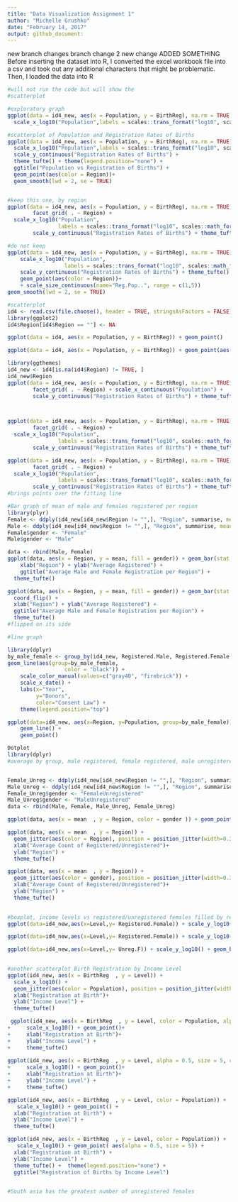 ```yaml
---
title: "Data Visualization Assignment 1"
author: "Michelle Grushko"
date: "February 14, 2017"
output: github_document:  
---
```

new
branch changes
branch change 2
new change
ADDED SOMETHING
Before inserting the dataset into R, I converted the excel workbook file into a csv and took out any additional characters that might be problematic. Then, I loaded the data into R

```r
#will not run the code but will show the
#scatterplot

#exploratory graph
ggplot(data = id4_new, aes(x = Population, y = BirthReg), na.rm = TRUE) +
  scale_x_log10("Population",labels = scales::trans_format("log10", scales::math_format(10^.x)))

#scatterplot of Population and Registration Rates of Births
ggplot(data = id4_new, aes(x = Population, y = BirthReg), na.rm = TRUE) +
  scale_x_log10("Population",labels = scales::trans_format("log10", scales::math_format(10^.x)))+
  scale_y_continuous("Registration Rates of Births") +
  theme_tufte() + theme(legend.position="none") +
  ggtitle("Population vs Registration of Births") +
  geom_point(aes(color = Region))+
  geom_smooth(lwd = 2, se = TRUE)


#keep this one, by region
ggplot(data = id4_new, aes(x = Population, y = BirthReg), na.rm = TRUE) +geom_smooth(color = "Black", lwd = 2, se = FALSE) + geom_point(aes(color = Region)) + 
        facet_grid( . ~ Region) + 
  scale_x_log10("Population",
                labels = scales::trans_format("log10", scales::math_format(10^.x)))+
        scale_y_continuous("Registration Rates of Births") + theme_tufte() + theme(legend.position="none") + ggtitle("Population vs Registration of Births") 

#do not keep
ggplot(data = id4_new, aes(x = Population, y = BirthReg), na.rm = TRUE) + 
    scale_x_log10("Population",
                  labels = scales::trans_format("log10", scales::math_format(10^.x)))+
    scale_y_continuous("Registration Rates of Births") + theme_tufte() + theme(legend.position="none") + ggtitle("Population vs Registration of Births") +
    geom_point(aes(color = Region))+
    + scale_size_continuous(name="Reg.Pop..", range = c(1,5))
geom_smooth(lwd = 2, se = TRUE)
```

```r
#scatterplot
id4 <- read.csv(file.choose(), header = TRUE, stringsAsFactors = FALSE)
library(ggplot2)
id4$Region[id4$Region == ""] <- NA

ggplot(data = id4, aes(x = Population, y = BirthReg)) + geom_point()

ggplot(data = id4, aes(x = Population, y = BirthReg)) + geom_point(aes(color = Region))

library(ggthemes)
id4_new <- id4[is.na(id4$Region) != TRUE, ]
id4_new$Region
ggplot(data = id4_new, aes(x = Population, y = BirthReg), na.rm = TRUE) + geom_point(aes(color = Region)) + 
        facet_grid( . ~ Region) + scale_x_continuous("Population") +
        scale_y_continuous("Registration Rates of Births") + theme_tufte() + theme(legend.position="none") + ggtitle("Population vs Registration of Births")



ggplot(data = id4_new, aes(x = Population, y = BirthReg), na.rm = TRUE) + geom_point(aes(color = Region)) + 
        facet_grid( . ~ Region) + 
  scale_x_log10("Population",
                labels = scales::trans_format("log10", scales::math_format(10^.x)))+
        scale_y_continuous("Registration Rates of Births") + theme_tufte() + theme(legend.position="none") + ggtitle("Population vs Registration of Births") + geom_smooth(color = "Black", lwd = 2, se = FALSE)

ggplot(data = id4_new, aes(x = Population, y = BirthReg), na.rm = TRUE) +geom_smooth(color = "Black", lwd = 2, se = FALSE) + geom_point(aes(color = Region)) + 
        facet_grid( . ~ Region) + 
  scale_x_log10("Population",
                labels = scales::trans_format("log10", scales::math_format(10^.x)))+
        scale_y_continuous("Registration Rates of Births") + theme_tufte() + theme(legend.position="none") + ggtitle("Population vs Registration of Births") 
#brings points over the fitting line
```

```r
#Bar graph of mean of male and females registered per region
library(plyr)
Female <- ddply(id4_new[id4_new$Region != "",], "Region", summarise, mean = mean(Registered.Female, na.rm = TRUE))
Male <- ddply(id4_new[id4_new$Region != "",], "Region", summarise, mean = mean(Registered.Male, na.rm = TRUE))
Female$gender <- "Female"
Male$gender <- "Male"

data <- rbind(Male, Female)
ggplot(data, aes(x = Region, y = mean, fill = gender)) + geom_bar(stat = "identity") + 
    xlab("Region") + ylab("Average Registered") +
    ggtitle("Average Male and Female Registration per Region") +
  theme_tufte()

ggplot(data, aes(x = Region, y = mean, fill = gender)) + geom_bar(stat = "identity") +
  coord_flip() +
  xlab("Region") + ylab("Average Registered") +
  ggtitle("Average Male and Female Registration per Region") +
  theme_tufte()
#flipped on its side
```

```r
#line graph

library(dplyr)
by_male_female <- group_by(id4_new, Registered.Male, Registered.Female, Unreg.F, Unreg.M)
geom_line(aes(group=by_male_female,
                  color = "black")) +
    scale_color_manual(values=c("gray40", "firebrick")) +
    scale_x_date() + 
    labs(x="Year",
         y="Donors",
         color="Consent Law") +
    theme(legend.position="top")

ggplot(data=id4_new, aes(x=Region, y=Population, group=by_male_female)) +
    geom_line() +
    geom_point()
```

```r
Dotplot
library(dplyr)
#average by group, male registered, female registered, male unregistered, female unregistered, by region 


Female_Unreg <- ddply(id4_new[id4_new$Region != "",], "Region", summarise, mean = mean(Unreg.F, na.rm = TRUE))
Male_Unreg <- ddply(id4_new[id4_new$Region != "",], "Region", summarise, mean = mean(Unreg.M, na.rm = TRUE))
Female_Unreg$gender <- "FemaleUnregistered"
Male_Unreg$gender <- "MaleUnregistered"
data <- rbind(Male, Female, Male_Unreg, Female_Unreg)

ggplot(data, aes(x = mean  , y = Region, color = gender )) + geom_point(size = 5)+ theme_tufte()

ggplot(data, aes(x = mean  , y = Region)) +
  geom_jitter(aes(color = Region), position = position_jitter(width=0.30)) +
  xlab("Average Count of Registered/Unregistered")+
  ylab("Region") +
  theme_tufte() 

ggplot(data, aes(x = mean  , y = Region)) +
  geom_jitter(aes(color = gender), position = position_jitter(width=0.30)) +
  xlab("Average Count of Registered/Unregistered")+
  ylab("Region") +
  theme_tufte() 
 
```

```r
#boxplot, income levels vs registered/unregistered females filled by region
ggplot(data=id4_new,aes(x=Level,y= Registered.Female)) + scale_y_log10() + geom_boxplot()

ggplot(data=id4_new,aes(x=Level,y= Registered.Female)) + scale_y_log10() + geom_boxplot(aes(fill=Region)) + theme_tufte()

ggplot(data=id4_new,aes(x=Level,y= Unreg.F)) + scale_y_log10() + geom_boxplot(aes(fill=Region)) + theme_tufte()
                                                                              
```


```r
#another scatterplot Birth Registration by Income Level
ggplot(id4_new, aes(x = BirthReg  , y = Level)) +
  scale_x_log10() +
  geom_jitter(aes(color = Population), position = position_jitter(width=0.30)) +
  xlab("Registration at Birth")+
  ylab("Income Level") +
  theme_tufte() 

 ggplot(id4_new, aes(x = BirthReg  , y = Level, color = Population, alpha = 0.5, size = 5)) +
+     scale_x_log10() + geom_point()+
+     xlab("Registration at Birth")+
+     ylab("Income Level") +
+     theme_tufte() 
 
ggplot(id4_new, aes(x = BirthReg  , y = Level, alpha = 0.5, size = 5, color = Population)) +
+     scale_x_log10() + geom_point()+
+     xlab("Registration at Birth")+
+     ylab("Income Level") +
+     theme_tufte() 

ggplot(id4_new, aes(x = BirthReg  , y = Level, color = Population)) +
   scale_x_log10() + geom_point() +
  xlab("Registration at Birth") +
  ylab("Income Level") +
  theme_tufte()

ggplot(id4_new, aes(x = BirthReg  , y = Level, color = Population)) +
   scale_x_log10() + geom_point( aes(alpha = 0.5, size = 5)) +
  xlab("Registration at Birth") +
  ylab("Income Level") +
  theme_tufte() +  theme(legend.position="none") +
  ggtitle("Registration of Births by Income Level")
  

#South asia has the greatest number of unregistered females 
```

```r

```

